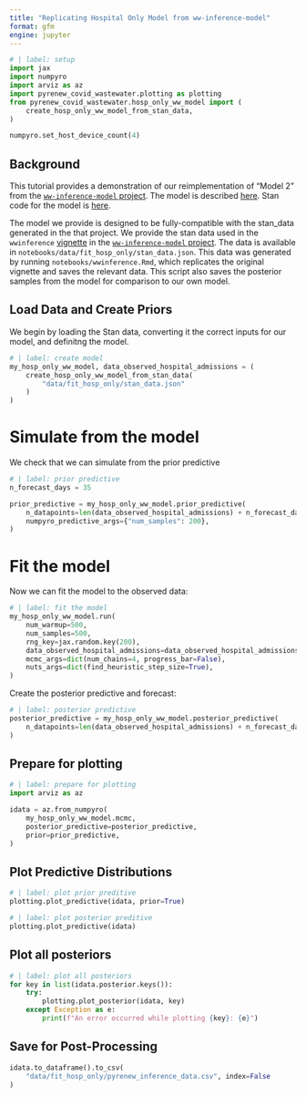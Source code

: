 ```yaml
---
title: "Replicating Hospital Only Model from ww-inference-model"
format: gfm
engine: jupyter
---
```


```python
# | label: setup
import jax
import numpyro
import arviz as az
import pyrenew_covid_wastewater.plotting as plotting
from pyrenew_covid_wastewater.hosp_only_ww_model import (
    create_hosp_only_ww_model_from_stan_data,
)

numpyro.set_host_device_count(4)
```

## Background

This tutorial provides a demonstration of our reimplementation of "Model 2" from the [`ww-inference-model` project](https://github.com/CDCgov/ww-inference-model).
The model is described [here](https://github.com/CDCgov/ww-inference-model/blob/main/model_definition.md).
Stan code for the model is [here](https://github.com/CDCgov/ww-inference-model/blob/main/inst/stan/wwinference.stan).

The model we provide is designed to be fully-compatible with the stan_data generated in the that project.
We provide the stan data used in the `wwinference` [vignette](https://github.com/CDCgov/ww-inference-model/blob/main/vignettes/wwinference.Rmd) in the [`ww-inference-model` project](https://github.com/CDCgov/ww-inference-model).
The data is available in `notebooks/data/fit_hosp_only/stan_data.json`.
This data was generated by running `notebooks/wwinference.Rmd`, which replicates the original vignette and saves the relevant data.
This script also saves the posterior samples from the model for comparison to our own model.

## Load Data and Create Priors

We begin by loading the Stan data, converting it the correct inputs for our model, and definitng the model.

```python
# | label: create model
my_hosp_only_ww_model, data_observed_hospital_admissions = (
    create_hosp_only_ww_model_from_stan_data(
        "data/fit_hosp_only/stan_data.json"
    )
)
```

# Simulate from the model

We check that we can simulate from the prior predictive
```python
# | label: prior predictive
n_forecast_days = 35

prior_predictive = my_hosp_only_ww_model.prior_predictive(
    n_datapoints=len(data_observed_hospital_admissions) + n_forecast_days,
    numpyro_predictive_args={"num_samples": 200},
)
```

# Fit the model

Now we can fit the model to the observed data:
```python
# | label: fit the model
my_hosp_only_ww_model.run(
    num_warmup=500,
    num_samples=500,
    rng_key=jax.random.key(200),
    data_observed_hospital_admissions=data_observed_hospital_admissions,
    mcmc_args=dict(num_chains=4, progress_bar=False),
    nuts_args=dict(find_heuristic_step_size=True),
)
```

Create the posterior predictive and forecast:

```python
# | label: posterior predictive
posterior_predictive = my_hosp_only_ww_model.posterior_predictive(
    n_datapoints=len(data_observed_hospital_admissions) + n_forecast_days
)
```

## Prepare for plotting

```python
# | label: prepare for plotting
import arviz as az

idata = az.from_numpyro(
    my_hosp_only_ww_model.mcmc,
    posterior_predictive=posterior_predictive,
    prior=prior_predictive,
)
```

## Plot Predictive Distributions

```python
# | label: plot prior preditive
plotting.plot_predictive(idata, prior=True)
```

```python
# | label: plot posterior preditive
plotting.plot_predictive(idata)
```

## Plot all posteriors

```python
# | label: plot all posteriors
for key in list(idata.posterior.keys()):
    try:
        plotting.plot_posterior(idata, key)
    except Exception as e:
        print(f"An error occurred while plotting {key}: {e}")
```

## Save for Post-Processing

```python
idata.to_dataframe().to_csv(
    "data/fit_hosp_only/pyrenew_inference_data.csv", index=False
)
```
